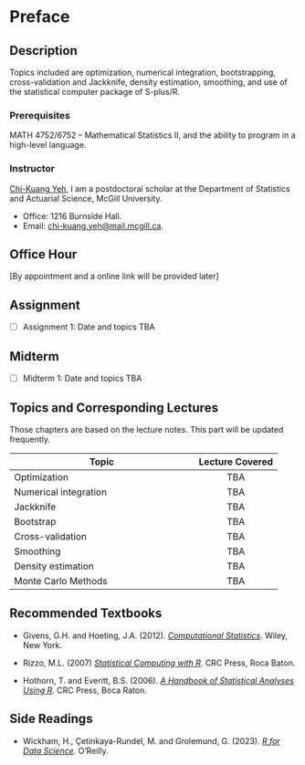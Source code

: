 # Preface {.unnumbered}

## Description

Topics included are optimization, numerical integration, bootstrapping, cross-validation and Jackknife, density estimation, smoothing, and use of the statistical computer package of S-plus/R.

### Prerequisites

MATH 4752/6752 -- Mathematical Statistics II, and the ability to program in a high-level language.

### Instructor

[Chi-Kuang Yeh](https://chikuang.github.io/), I am a postdoctoral scholar at the Department of Statistics and Actuarial Science, McGill University.

+ Office: 1216 Burnside Hall.
+ Email: [chi-kuang.yeh@mail.mcgill.ca](mailto:chi-kuang.yeh@mail.mcgill.ca).


## Office Hour

[By appointment and a online link will be provided later]

## Assignment

+ [ ] Assignment 1: Date and topics TBA 

## Midterm

+ [ ] Midterm 1: Date and topics TBA 

## Topics and Corresponding Lectures

Those chapters are based on the lecture notes. This part will be updated frequently.

| Topic                                                      | Lecture Covered            |
|--------------------------------------------------------------|:--------------------------:|
| Optimization                                            | TBA                        |
| Numerical integration                                   | TBA                        |
|Jackknife |  TBA | 
| Bootstrap                                      | TBA                        |
| Cross-validation                          | TBA                        |
| Smoothing                                               | TBA                        |                    |
| Density estimation                                      | TBA                        |
| Monte Carlo Methods | TBA | 

## Recommended Textbooks

+ Givens, G.H. and Hoeting, J.A. (2012). *[Computational Statistics](https://www.stat.colostate.edu/computationalstatistics/)*. Wiley, New York.
	
+ Rizzo, M.L. (2007) *[Statistical Computing with R](https://a-roshani.ir/files/SC/[4]%20[Maria%20L.%20Rizzo][2019]%20Statistical%20Computing%20%20with%20R,%20Second%20Edition.pdf)*. CRC Press, Roca Baton.

+ Hothorn, T. and Everitt, B.S. (2006). *[A Handbook of Statistical Analyses Using R](https://digitallibrary.tsu.ge/book/2019/september/books/A-Handbook-of-Statistical-Analyses.pdf)*. CRC Press, Boca Raton.

## Side Readings

+ Wickham, H., Çetinkaya-Rundel, M. and Grolemund, G. (2023). *[R for Data Science](https://r4ds.hadley.nz/)*. O'Reilly.
